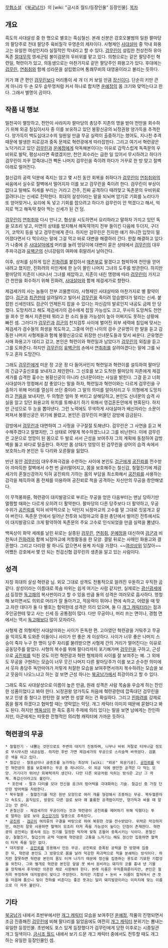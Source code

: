 [[무협소설]] 《[[북궁남가]]》의 [wiki: "금시조 월드/등장인물" 등장인물].
[[목차]]
== 개요 ==
흑도의 사대살성 중 한 명으로 별호는 흑심철신. 본래 신분은 강호오불범의 일원 팔마당의 팔당주로 전대 팔당주 육비칠각 우영춘의 제자이다. 사형제인 [[사대살마]] 중 막내 화용고는 유일한 여성인지라 실질적인 막내라고 할 수 있다. [[검무린]]이 설립한 천상천하 유아독존 [[절대무적]] 영세군림 불이검문의 우비위를 맡고 있다. 의형으로는 같은 팔당주인 혁련일, 혁련이가 있고, 의동생으로는 마찬가지로 같은 팔당주인 화용고가 있다. 후대에는 [[검무린]], [[연취취]]와 함께 성라문을 설립했으며 통쾌무비의 대영웅이라고 불리는 듯하다.

키가 꽤 큰 편인 [[검무린]]보다 머리통이 세 개 더 커 보일 만큼 [[장신]]이다. 단순히 키만 큰 게 아니라 두 손 모두 솥뚜껑처럼 커서 하나로 합치면 [[운예정]]의 몸 크기와 맞먹는다고 한다. 그래서 별명이 곰이다.

== 작품 내 행보 ==
밀천곡이 멸망하고, 천안이 사라지자 팔마당의 총당주 지존의 명을 받아 천안을 회수하기 위해 외궁 칠십이사자 중 이를 보유하고 있던 봉황신궁의 뇌정권왕 양가득을 추격한다. 양가득이 백도십대고수의 일원일 만큼 무공 실력이 출중하기는 했어도, 지나친 추격 때문에 발생한 피로감과 중독 문제로 혁련광에게 따라잡힌다. 그리고 여기서 혁련광은 노닥거리고 있던 [[검무린]]과 [[운예정]]에게 악독해본이다는 이유로 갑작스럽게 독족문의 우비위로 발탁, 평상시라면 죽였겠지만, 천안 회수라는 급한 일 있어서 무시하려고 하다가 검무린이 자꾸 깝죽대니깐 빡돈 나머지 검무린을 죽이려 하다가 거꾸로 한 방 맞고 절벽 아래로 떨어진다.

철신갑의 공력 덕분에 죽지는 않고 몇 시진 동안 회복을 취하다가 [[검무린]]이 [[연취취]]와의 싸움에서 실수로 절벽에서 떨어지자 이를 보고 검무린을 죽이려 한다. 검무린이 부상이 없다고 말해도 허세를 부리는 거라고 간주, 진짜 공격하다 때려맞고 독존문의 우비위로 끌려다니는 신세로 전락한다. 희대의 살성이라는 말을 되뇌며 암기로 기회를 노리다가 또 얻어맞거나, 요리에 독 넣고 기회를 잡으려고 하다가 검무린이 안 먹겠다고 해서, 억지로 먹고 해독약 찾아 먹는 신세가 된 건 덤.

[[검무린]]이 [[연취취]]와 다시 만나고, 협상을 시도하면서 요리하라고 말하자 가지고 있던 독을 모조리 넣고, 미연의 상태를 방지해서 해독약까지 전부 들이킨 다음에 두더지, 구더기, 코딱지 등을 넣고 검무린에게 준다. 하지만 검무린은 진지한 얘기 하니깐 입맛이 떨어졌다면서 다 먹으라는 말에 그걸 먹고 바로 대변을 해결하러 간다. 한참 해결하고 있다가 나중에 온 [[사대살마]]에게 머리를 눌려 엉덩이에 대변이 묻은 상태에서 [[검무린]]의 대우주파극검과 [[유벽군]]의 신녀강림의 여파에 휘말려서 날아간다.

이후, 상처를 심하게 입은 [[진화려]]를 붙잡아서 [[매춘부]]로 팔겠다고 협박하여 천안을 얻어내려고 했지만, 진화려의 미인계에 한 눈이 팔린 나머지 그녀의 도주를 방관한다. 하지만 팔마당의 지존이 나타나서 그녀를 제압하고, 지존이 내린 명령에 따라 [[검무린]]이 가지고 간 천안을 회수하기 위해 진화려, [[사대살마]]와 함께 제검세가로 향한다.

제검세가의 사는 놈들이 전부 괴물뿐이라, 사형제인 사대살마와 마찬가지로 별 활약이 없다. [[검군]]과 [[최관]]한테 살려달라고 빌어서 [[검무린]]을 죽이려 암습했다가 털리는 신세. 붙잡힌 신세인데도 검군이 언제든지 잡을 수 있다는 자신감의 발로인지 내공도 금제 안 당했다. 도망치려고 해도 제검세가의 검수에게 잡힐 가능성도 크고, 무사히 도망쳐도 천안을 회수 안 해서 지존한테 뭐라고 한 소리 들을 가능성이 높아 어쩌지도 못하는 상황에 빠진 셈. 그러다가 [[검무린]]과 [[검군]]의 천지검투 사이에 벌어진 외부 세력에 침입에 맞서는 제검세가 검수들의 희생을 목도하고, 그중에 어린 나이의 검수 군유명이 한 말을 듣고 감동한 나머지 사형제들과 함께 봉황신궁으로 위장한 신녀문도들과 맞서 싸운다. 군유명은 사매 화용고가 데리고 갔고, 본인은 혁련이와 혁련일과 남았다가 [[검무린]]의 외침을 듣고 그를 도와준다. 하지만 [[검무린]]이 [[유벽군]]의 손에서 [[연취취]]를 살려야겠다는 말에 그를 놔두고 혼자 도망간다. 

그래도 [[검무린]]에게 미운 정 고운 정 다 들어서인지 혁련일과 혁련이를 설득하여 팔마당의 긴급구출신호를 보내자고 제안한다. 그 신호를 보고 도착한 팔마당의 지존에게 제검세가를 습격한 흉수는 봉황신궁이 아니라 신녀문이라는 사실을 밝힌다. 그걸 듣고 너희 사대살마가 멍청해서 참 좋았다는 말을 하자, 혁련일과 혁련이와는 다르게 검무린을 구출하기 위해 머리를 열심히 쓰던 중이라 그 말의 의미를 알아차리고 두 의형에게 도망치라고 [[전음]]을 보내지만, 두 의형은 얼마 못 버티고 살해당하고, 본인도 신녀문의 습격 사실을 알고 있던 화용고의 위치를 토해내기 하기 위해서 영겁혼돈안에게 현혹된다. 하지만 근성으로 두 눈을 뽑아낸다. 그런 노력에도 무색하게 사대살마가 배신자라는 소문이 퍼져서 봉황신궁은 위기에 몰렸고, 본인은 검무린이 머물던 감방에 감금된다.

감방에서 [[검무린]]과 대면하여 그 사정을 구구절절 토해낸다. 검무린은 그 사연을 듣고 복수해주겠다고 말했지만, 그 상태로 어떻게 복수하겠느냐고 그를 비난한다. 이에 검무린은 고문으로 엉망이 된 몸으로 두 발로 서서 근성을 보여주자 그의 계획에 동참하여 감방 벽을 뚫고 바다로 탈출한다. 하지만 몸 상태가 엉망이 된 검무린을 상어의 습격 속에서 보호하느라 본인은 두 다리와 오른팔을 잃었다. 

반년 동안 [[검무린]]이 대우주파극검을 수련하는 사이에 본인도 [[검군]]에게 [[공진뢰]]를 전수받아 까마득한 절벽에서 수천 번 굴러떨어지고, 몸을 보호해주는 철신갑, 철혈진기에 제감세가의 혼철신강까지 익혀 공진뢰의 가하는 몸의 부담을 최소화해서 [[공진뢰]]를 사용하는 감각을 체득하여 몸 전체를 이용하여 공진뢰로 적을 공격하는 자신만의 무공을 창안해냈다. 

이 무적풍화륜, 혁련광이 대지발광으로 부르는 무공을 얻은 다음부터는 맨날 당하기만 멀쩡할 때와는 다르게 오히려 더 활약한다. 팔마당의 다른 당주보다 더 활약하고, 무공 수위가 [[공진뢰]]를 익혀 비약적으로 는 덕인지 뇌정마교의 고수를 말 그대로 짓뭉개고 갈아 버린다. 독존문 안에서 일어난 전투와 뇌정마교의 중원 총단에서 벌어진 전투에서도 이 대지발광으로 크게 활약하여 독존문의 주요 고수로 인식되었을 만큼 실력을 뽐냈다.

백옥상이 화약 세례를 날린 뒤로는 실종된 [[검무린]], [[연취취]], [[운예정]]을 대신하여 [[검군]]과 비천독녀 [[진화려]]와 함께 뇌정마교에 저항활동을 한 모양. 결말 뒤로는 사매인 화용고와 결혼했다. 그리고 다리랑 팔 하나도 없으면서 용케 자식을 가졌다. ~~[[여성상위]] 있잖아~~ 어쨌든 강호에서 몇 안 되는 천검신협 검무린의 생존을 알고 있는 사람이다.

== 성격 ==
자칭 희대의 살성 혁련광 님. 외모 그대로 성격도 전통적으로 알려진 우둔하고 우직한 곰 같다. 살성이라는 이름대로 목숨 따위는 쉽게 여기는 사람 같지만, 실제로는 [[광신광세]]에서 등장한 [[독고패]]의 복사판이라고 할 수 있을 만큼 둘의 성격은 여러모로 흡사하다. 멍청해 보이면서도 의외로 머리가 잘 돌아가고, 적응력이 뛰어나 편에 속하고, 어렸을 때 맞고 자란 데다가 둘 다 별호는 험악한데 성격은 의리 있으며, 둘 다 [[개그 캐릭터]]라는 점과 주인공한테 맞고 사는 신세 등 공통점이 많다. 다만 무공이나, 머리 쓰는 면이나, 경험 면에서는 역시 [[독고패]]보다 많이 모자라다. 

사형제 겸 의형제인 사대살마와는 사이가 돈독한 편. 고아였던 혁련광을 거둬주고 무공을 익히도록 도와준 이들이니 사이가 안 좋은 게 이상하다. 사이가 너무 좋은 나머지 스승이 죽자 누구 한 명이 당주 자리를 물려받으면 사형제 간의 거리가 멀어진다는 이유로 공동당주를 맡았다. 사형의 복수를 위해 팔다리까지 포기해가며 [[검무린]]을 구하고, 근성으로 [[공진뢰]]를 익힌 것도 이런 혁련광과 혁련 형제와의 사이를 잘 보여주는 예. 그 외에도 무공을 구현하는 모습이 너무 웃긴 나머지 다른 팔마당주가 이를 보고 순수한 의미에서 웃자 총당주 독안마야가 저렇게 처절한 모습을 보여주면서까지 복수하려는 모습을 보고 웃음이 나오느냐고 하는 걸 보면 근성 하나는 [[북궁남가]]에서 최강이라고 할 수 있다.

그래도 흑도 사대살성으로 이름이 높은 만큼, 원래 성격은 사람 목숨을 우습게 하는 잔인한 성품이었다고 봐야 한다. 뇌정권왕 양가득도 처음에 혁련광한테 깝죽대던 검무린을 보고 인생 종 쳤다고 한탄한 걸 보면 한 성깔 하는 건 확실하다. 그리고 [[진화려]]를 강제로 몸을 팔게 하겠다고 협박할 때는 영락없는 악당. 개그 캐릭터 이미지 때문에 묻혔다고 봐도 된다. 하지만 [[백옥상]]이 한 흑도 종자 주제에 의리 있다는 말을 보면 남에게는 잔인하지만, 아군에게는 따뜻한 전형적인 의리형 캐릭터에 가까운 듯하다.

== 혁련광의 무공 ==
 * 철혈진기 - 내뿜는 것만으로도 주변의 대지가 진동하며, 나무나 바위 저절로 터져나갈 정도로 무시무시한 내공심법. 하지만 후반 가면 제검세가의 무공으로 스리슬쩍 바뀌었다. 검붉은 색을 띠고 있다.
 * 철갑신 - 철포삼이나 금종조를 능가하는 최상의 [wiki: "외공" 외문기공]. [[공진뢰]]를 익힌 혁련광의 몸을 보호해주는 무공 중 하나이다. 이 외공 덕에 웬만한 공격은 다 막는 모양. 거기다가 뛰어난 회복력까지 생긴다. 다만 다른 외공처럼 익히는 방식은 고난 그 자체. 흑갑신이라고도 불린다.
  * 포란세 - 팔과 다리를 모아 전신을 웅크려 방어력을 극대화하는 기술. 철갑신 중 가장 단단한 방어력을 자랑한다.
 * 북두혈륜 - 철혈진기를 작은 원반 모양으로 여러 개를 형성해서 조종하는 무공. 북두혈룬마다 속도도, 움직임도, 방향도 다른 걸로 보아 꽤 훌륭한 공격법이지만, 양가득과 싸울 때 말고는 안 쓴다.
 * 혼철신강 - 제검세가의 무공이라는 것과 혁련광이 공진뢰를 제어하기 위해 익혔다는 투로 말하는 걸로 보아 [[호신강기]]의 일종으로 추측된다.
 * [[공진뢰]] - [[검군]]이 여의류의 구결을 바탕으로 하여 복원한 것을 전수받았다. 위력은 막강하지만, 여전히 잘못 사용하면 혈맥이 모조리 터져 죽을 가능성이 높다는 단점이 존재한다. 혁련광의 공진뢰는 몸속에 있는 진기를 일정한 박자에 맞춰 흔들어 증폭시키는 식이다. 혼철신강, 철혈진기, 철갑신의 공력 덕분에 혁련광은 고통을 느끼기는 해도 정신만 집중하면 혈맥이 터져 죽을 일은 없다.
 * 대지발광 - [[공진뢰]]를 응용해서 만든 무공. 공진뢰로 증폭된 공력을 한 방향에 집중한 뒤, 혁련광 본인도 그 방향으로 몸을 날려 막강한 파괴력으로 적을 분쇄하는 방식이다. 하지만 잘못하면 혁련광 본인의 몸도 터져 나가기 때문에 정신을 집중하는 용도로 기묘한 기합성을 외친다. 그와 별개로 혁련광 본인은 앞을 못 봐서 돈비라는 돼지의 코를 흉내 낸 기물을 장착해서 후각에만 의존한 채로 사용해야 한다. 본래 이름은 무적풍화륜이지만, 본인은 철저히 부정하며 대지발광이 맞다고 주장한다. 하지만 기합성 + 돈비 + 이름이 합쳐져서 큰 뜻을 마음에 품으니 빛이 천하를 비춘다는 좋은 뜻과는 달리 돼지발광이라는 이미지에 맞는 이름으로 더 자주 불린다.

== 기타 ==
[[북궁남가]] 내에서 초반부에서만 [[개그 캐릭터]] 모습을 보여주던 [[운예정]], 작품이 진행되면서 조금 진중해진 [[검무린]]에 비해 팔다리를 잃었음에도 여전히 [[개그 캐릭터]] 분위기는 뽐내는 유일한 등장인물. 초반에도 포스 있게 등장했다가 검무린에게 당한 이후로는 시종일관 개그 일색이다. [[금시조 월드]] 내에서 보기 드문 개그 캐릭터 중에서도 전투할 때도 개그 하는 유일한 등장인물인 셈.
